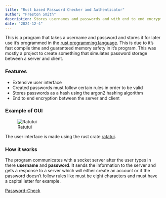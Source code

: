 ```yaml
---
title: "Rust based Password Checker and Authenticator"
author: "Preston Smith"
description: Stores usernames and passwords and with end to end encryption between a simple server and client.
date: "2024-12-4"
---
```


This is a program that takes a username and password and stores it for later use it's programmed in the [rust programming language](https://www.rust-lang.org/). This is due to it's fast compile time and guaranteed memory safety in it's program.
This was mostly a project to create something that simulates password storage between a server and client.

### Features

- Extensive user interface
- Created passwords must follow certain rules in order to be valid
- Stores passwords as a hash using the argon2 hashing algorithm
- End to end encryption between the server and client

### Example of GUI

![Ratutui](../images/Password_Check.jpg)

The user interface is made using the rust crate [ratatui](https://ratatui.rs/).

### How it works

The program communicates with a socket server after the user types in there **username** and **password**. It sends the information to the server and gets a response to a server which will either create an account or if the password doesn't follow rules like must be eight characters and must have a capital letter for example.


[Password-Check](https://github.com/Poiuy7312/server_example)